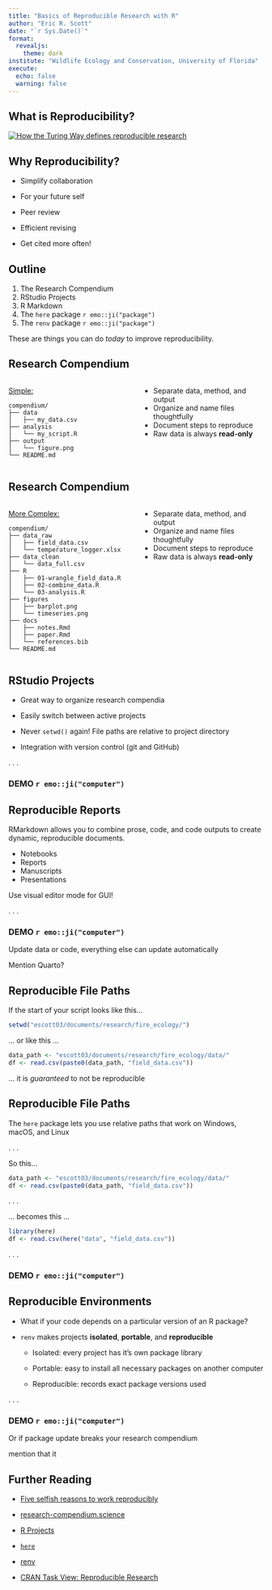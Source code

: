 ```yaml
---
title: "Basics of Reproducible Research with R"
author: "Eric R. Scott"
date: "`r Sys.Date()`"
format: 
  revealjs:
    theme: dark
institute: "Wildlife Ecology and Conservation, University of Florida"
execute:
  echo: false
  warning: false
---
```


## What is Reproducibility?

[![How the Turing Way defines reproducible research](images/reproducible-matrix.jpeg)](https://the-turing-way.netlify.app/reproducible-research/overview/overview-definitions.html)

## Why Reproducibility?

::: incremental
-   Simplify collaboration

-   For your future self

-   Peer review

-   Efficient revising

-   Get cited more often!
:::

<!--# add image on the right here -->

## Outline

1. The Research Compendium
2. RStudio Projects
3. R Markdown
4. The `here` package `r emo::ji("package")`
5. The `renv` package `r emo::ji("package")`

::: notes
These are things you can do *today* to improve reproducibility.
:::

## Research Compendium
::: incremental
::: columns

::: {.column width="50%"}

[Simple:]{.underline}

    compendium/
    ├── data
    │   ├── my_data.csv
    ├── analysis
    │   └── my_script.R
    ├── output
    │   └── figure.png
    └── README.md
:::

::: {.column width="50%"}
-   Separate data, method, and output
-   Organize and name files thoughtfully
-   Document steps to reproduce
-   Raw data is always **read-only**
:::

:::
:::

## Research Compendium

::: columns


::: {.column width="50%"}
[More Complex:]{.underline}

    compendium/
    ├── data_raw
    │   ├── field_data.csv
    │   └── temperature_logger.xlsx
    ├── data_clean
    │   └── data_full.csv
    ├── R
    │   ├── 01-wrangle_field_data.R
    │   ├── 02-combine_data.R
    │   └── 03-analysis.R
    ├── figures
    │   ├── barplot.png
    │   └── timeseries.png
    ├── docs
    │   ├── notes.Rmd
    │   ├── paper.Rmd
    │   └── references.bib
    └── README.md
:::

::: {.column width="50%"}
-   Separate data, method, and output
-   Organize and name files thoughtfully
-   Document steps to reproduce
-   Raw data is always **read-only**
:::
:::

## RStudio Projects

-   Great way to organize research compendia

-   Easily switch between active projects

-   Never `setwd()` again!
    File paths are relative to project directory

-   Integration with version control (git and GitHub)

. . .

### DEMO `r emo::ji("computer")`

## Reproducible Reports

RMarkdown allows you to combine prose, code, and code outputs to create dynamic, reproducible documents.

-   Notebooks
-   Reports
-   Manuscripts
-   Presentations

Use visual editor mode for GUI!

. . .

### DEMO `r emo::ji("computer")`

::: notes
Update data or code, everything else can update automatically

Mention Quarto?
:::


## Reproducible File Paths

If the start of your script looks like this...

``` r
setwd("escott03/documents/research/fire_ecology/")
```

... or like this ...

``` r
data_path <- "escott03/documents/research/fire_ecology/data/"
df <- read.csv(paste0(data_path, "field_data.csv"))
```

... it is *guaranteed* to not be reproducible

## Reproducible File Paths

The `here` package lets you use relative paths that work on Windows, macOS, and Linux

. . .

So this...

``` r
data_path <- "escott03/documents/research/fire_ecology/data/"
df <- read.csv(paste0(data_path, "field_data.csv"))
```

. . .

... becomes this ...

``` r
library(here)
df <- read.csv(here("data", "field_data.csv"))
```

. . .

### DEMO `r emo::ji("computer")`

## Reproducible Environments

::: incremental
-   What if your code depends on a particular version of an R package?

-   `renv` makes projects **isolated**, **portable**, and **reproducible**

    -   Isolated: every project has it's own package library

    -   Portable: easy to install all necessary packages on another computer

    -   Reproducible: records exact package versions used
:::

. . .

### DEMO `r emo::ji("computer")`

::: notes
Or if package update breaks your research compendium

mention that it
:::

## Further Reading

- [Five selfish reasons to work reproducibly](https://doi.org/10.1186/s13059-015-0850-7)

- [research-compendium.science](https://research-compendium.science/)

- [R Projects](https://r4ds.had.co.nz/workflow-projects.html)

- [`here`](https://here.r-lib.org/)

- [renv](https://rstudio.github.io/renv/articles/renv.html)

- [CRAN Task View: Reproducible Research](https://cran.r-project.org/view=ReproducibleResearch)